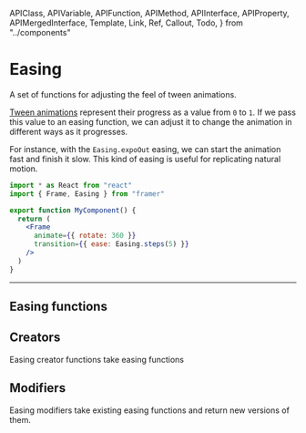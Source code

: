 <!-- 👋 Editing this file? Need help? → https://github.com/framer/api-docs/blob/master/CONTRIBUTING.md -->
<!-- TODO: Live easing gallery and cubic bezier editor -->

  APIClass,
  APIVariable,
  APIFunction,
  APIMethod,
  APIInterface,
  APIProperty,
  APIMergedInterface,
  Template,
  Link,
  Ref,
  Callout,
  Todo,
} from "../components"


# Easing

<span className="lead">
  A set of functions for adjusting the feel of tween
  animations.
</span>

<div>

[Tween animations](/api/animation/#tween) represent their progress as a value from `0` to `1`. If we pass this value to an easing function, we can adjust it to change the animation in different ways as it progresses.

For instance, with the `Easing.expoOut` easing, we can start the animation fast and finish it slow. This kind of easing is useful for replicating natural motion.

</div>

```jsx
import * as React from "react"
import { Frame, Easing } from "framer"

export function MyComponent() {
  return (
    <Frame
      animate={{ rotate: 360 }}
      transition={{ ease: Easing.steps(5) }}
    />
  )
}
```

---

## Easing functions

<APIVariable name="expoIn" />
<APIVariable name="expoOut" />
<APIVariable name="expoInOut" />
<APIVariable name="backIn" />
<APIVariable name="backOut" />
<APIVariable name="backInOut" />
<APIVariable name="anticipate" />
<APIVariable name="bounceIn" />
<APIVariable name="bounceOut" />
<APIVariable name="bounceInOut" />
<APIVariable name="circIn" />
<APIVariable name="circOut" />
<APIVariable name="circInOut" />
<APIVariable name="linear" />

## Creators

Easing creator functions take easing functions

<APIFunction name="cubicBezier" />
<APIFunction name="steps" />
<APIFunction name="createAnticipate" />
<APIFunction name="createBackIn" />
<APIFunction name="createExpoIn" />

## Modifiers

Easing modifiers take existing easing functions and return new versions of them.

<APIFunction name="mirror" />
<APIFunction name="reverse" />
